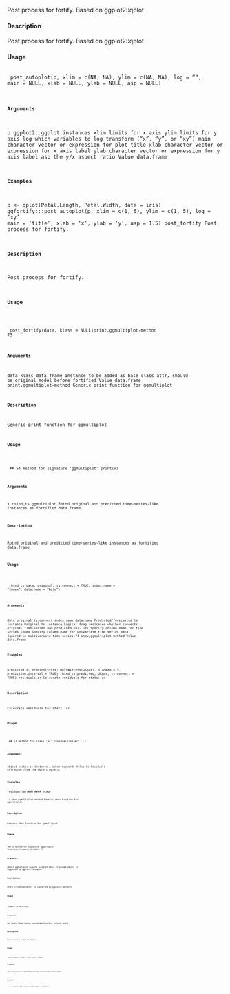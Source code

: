 Post process for fortify. Based on ggplot2::qplot

#### Description 
 
Post process for fortify. Based on ggplot2::qplot

#### Usage 
 <pre><code>
post_autoplot(p, xlim = c(NA, NA), ylim = c(NA, NA), log = "",
main = NULL, xlab = NULL, ylab = NULL, asp = NULL)

#### Arguments 
 
p ggplot2::ggplot instances
xlim limits for x axis
ylim limits for y axis
log which variables to log transform ("x", "y", or "xy")
main character vector or expression for plot title
xlab character vector or expression for x axis label
ylab character vector or expression for y axis label
asp the y/x aspect ratio
Value
data.frame

#### Examples 

p <- qplot(Petal.Length, Petal.Width, data = iris)
ggfortify:::post_autoplot(p, xlim = c(1, 5), ylim = c(1, 5), log = 'xy', main = 'title',
xlab = 'x', ylab = 'y', asp = 1.5)
post_fortify
Post process for fortify.

#### Description 
 
Post process for fortify.

#### Usage 
 <pre><code>
post_fortify(data, klass = NULL)print,ggmultiplot-method
73

#### Arguments 
 
data
klass
data.frame
instance to be added as base_class attr, should be original model before fortified
Value
data.frame
print,ggmultiplot-method
Generic print function for ggmultiplot

#### Description 
 
Generic print function for ggmultiplot

#### Usage 
 <pre><code>
## S4 method for signature 'ggmultiplot'
print(x)

#### Arguments 
 
x
rbind_ts
ggmultiplot
Rbind original and predicted time-series-like instances as fortified
data.frame

#### Description 
 
Rbind original and predicted time-series-like instances as fortified data.frame

#### Usage 
 <pre><code>
rbind_ts(data, original, ts.connect = TRUE, index.name = "Index",
data.name = "Data")

#### Arguments 
 
data
original
ts.connect
index.name
data.name
Predicted/forecasted ts instance
Original ts instance
Logical frag indicates whether connects original time-series and predicted val-
ues
Specify column name for time series index
Specify column name for univariate time series data. Ignored in multivariate
time series.74
show,ggmultiplot-method
Value
data.frame

#### Examples 

predicted <- predict(stats::HoltWinters(UKgas), n.ahead = 5, prediction.interval = TRUE)
rbind_ts(predicted, UKgas, ts.connect = TRUE)
residuals.ar
Calcurate residuals for stats::ar

#### Description 
 
Calcurate residuals for stats::ar

#### Usage 
 <pre><code>
## S3 method for class 'ar'
residuals(object, ...)

#### Arguments 
 
object stats::ar instance
... other keywords
Value
ts Residuals extracted from the object object.

#### Examples 

residuals(ar(WWW
#### Usage 
 <pre><code>))
show,ggmultiplot-method
Generic show function for ggmultiplot

#### Description 
 
Generic show function for ggmultiplot

#### Usage 
 <pre><code>
## S4 method for signature 'ggmultiplot'
show(object)support_autoplot
75

#### Arguments 
 
object
ggmultiplot
support_autoplot
Check if passed object is supported by ggplot2::autoplot

#### Description 
 
Check if passed object is supported by ggplot2::autoplot

#### Usage 
 <pre><code>
support_autoplot(obj)

#### Arguments 
 
obj
object
Value
logical
unscale
Backtransform scale-ed object

#### Description 
 
Backtransform scale-ed object

#### Usage 
 <pre><code>
unscale(data, center = NULL, scale = NULL)

#### Arguments 
 
data
center
scale
Scaled data
Centered vector
Scale vector
Value
data.frame

#### Examples 

df <- iris[-5]
ggfortify::unscale(base::scale(df))
